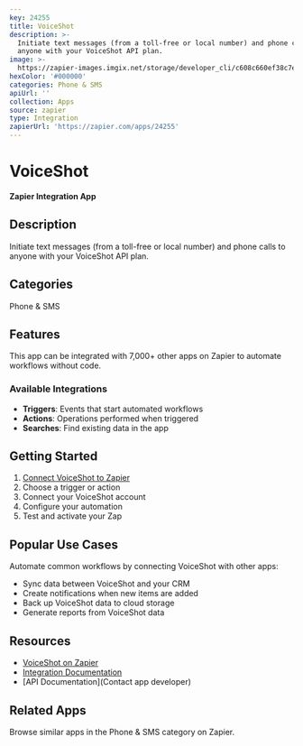 ```yaml
---
key: 24255
title: VoiceShot
description: >-
  Initiate text messages (from a toll-free or local number) and phone calls to
  anyone with your VoiceShot API plan.
image: >-
  https://zapier-images.imgix.net/storage/developer_cli/c608c660ef38c7edeb922550c79dc651_2.png?auto=format%2Ccompress&ixlib=python-3.0.0&q=50
hexColor: '#000000'
categories: Phone & SMS
apiUrl: ''
collection: Apps
source: zapier
type: Integration
zapierUrl: 'https://zapier.com/apps/24255'
---
```

# VoiceShot

**Zapier Integration App**

## Description

Initiate text messages (from a toll-free or local number) and phone calls to anyone with your VoiceShot API plan.

## Categories

Phone & SMS

## Features

This app can be integrated with 7,000+ other apps on Zapier to automate workflows without code.

### Available Integrations

- **Triggers**: Events that start automated workflows
- **Actions**: Operations performed when triggered
- **Searches**: Find existing data in the app

## Getting Started

1. [Connect VoiceShot to Zapier](https://zapier.com/apps/24255)
2. Choose a trigger or action
3. Connect your VoiceShot account
4. Configure your automation
5. Test and activate your Zap

## Popular Use Cases

Automate common workflows by connecting VoiceShot with other apps:

- Sync data between VoiceShot and your CRM
- Create notifications when new items are added
- Back up VoiceShot data to cloud storage
- Generate reports from VoiceShot data

## Resources

- [VoiceShot on Zapier](https://zapier.com/apps/24255)
- [Integration Documentation](https://zapier.com/apps/24255/integrations)
- [API Documentation](Contact app developer)

## Related Apps

Browse similar apps in the Phone & SMS category on Zapier.
